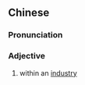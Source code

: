 {{also|业内}}
==Chinese==
{{zh-forms|s=业内}}

===Pronunciation===
{{zh-pron
|m=yènèi
|c=jip6 noi6
|cat=a
}}

===Adjective===
{{zh-adj}}

# {{lb|zh|attributive}} within an [[industry]]
#: {{zh-x|業內 人士|'''industry''' insider}}